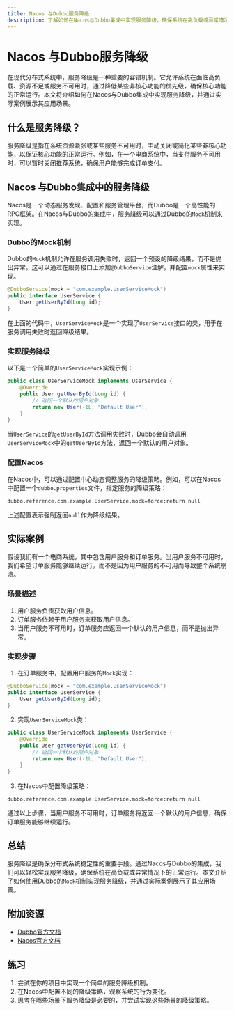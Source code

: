 ```yaml
---
title: Nacos 与Dubbo服务降级
description: 了解如何在Nacos与Dubbo集成中实现服务降级，确保系统在高负载或异常情况下的稳定性。
---
```


# Nacos 与Dubbo服务降级

在现代分布式系统中，服务降级是一种重要的容错机制。它允许系统在面临高负载、资源不足或服务不可用时，通过降低某些非核心功能的优先级，确保核心功能的正常运行。本文将介绍如何在Nacos与Dubbo集成中实现服务降级，并通过实际案例展示其应用场景。

## 什么是服务降级？

服务降级是指在系统资源紧张或某些服务不可用时，主动关闭或简化某些非核心功能，以保证核心功能的正常运行。例如，在一个电商系统中，当支付服务不可用时，可以暂时关闭推荐系统，确保用户能够完成订单支付。

## Nacos 与Dubbo集成中的服务降级

Nacos是一个动态服务发现、配置和服务管理平台，而Dubbo是一个高性能的RPC框架。在Nacos与Dubbo的集成中，服务降级可以通过Dubbo的`Mock`机制来实现。

### Dubbo的Mock机制

Dubbo的`Mock`机制允许在服务调用失败时，返回一个预设的降级结果，而不是抛出异常。这可以通过在服务接口上添加`@DubboService`注解，并配置`mock`属性来实现。

```java
@DubboService(mock = "com.example.UserServiceMock")
public interface UserService {
    User getUserById(Long id);
}
```

在上面的代码中，`UserServiceMock`是一个实现了`UserService`接口的类，用于在服务调用失败时返回降级结果。

### 实现服务降级

以下是一个简单的`UserServiceMock`实现示例：

```java
public class UserServiceMock implements UserService {
    @Override
    public User getUserById(Long id) {
        // 返回一个默认的用户对象
        return new User(-1L, "Default User");
    }
}
```

当`UserService`的`getUserById`方法调用失败时，Dubbo会自动调用`UserServiceMock`中的`getUserById`方法，返回一个默认的用户对象。

### 配置Nacos

在Nacos中，可以通过配置中心动态调整服务的降级策略。例如，可以在Nacos中配置一个`dubbo.properties`文件，指定服务的降级策略：

```properties
dubbo.reference.com.example.UserService.mock=force:return null
```

上述配置表示强制返回`null`作为降级结果。

## 实际案例

假设我们有一个电商系统，其中包含用户服务和订单服务。当用户服务不可用时，我们希望订单服务能够继续运行，而不是因为用户服务的不可用而导致整个系统崩溃。

### 场景描述

1. 用户服务负责获取用户信息。
2. 订单服务依赖于用户服务来获取用户信息。
3. 当用户服务不可用时，订单服务应返回一个默认的用户信息，而不是抛出异常。

### 实现步骤

1. 在订单服务中，配置用户服务的`Mock`实现：

```java
@DubboService(mock = "com.example.UserServiceMock")
public interface UserService {
    User getUserById(Long id);
}
```

2. 实现`UserServiceMock`类：

```java
public class UserServiceMock implements UserService {
    @Override
    public User getUserById(Long id) {
        // 返回一个默认的用户对象
        return new User(-1L, "Default User");
    }
}
```

3. 在Nacos中配置降级策略：

```properties
dubbo.reference.com.example.UserService.mock=force:return null
```

通过以上步骤，当用户服务不可用时，订单服务将返回一个默认的用户信息，确保订单服务能够继续运行。

## 总结

服务降级是确保分布式系统稳定性的重要手段。通过Nacos与Dubbo的集成，我们可以轻松实现服务降级，确保系统在高负载或异常情况下的正常运行。本文介绍了如何使用Dubbo的`Mock`机制实现服务降级，并通过实际案例展示了其应用场景。

## 附加资源

- [Dubbo官方文档](https://dubbo.apache.org/zh/docs/)
- [Nacos官方文档](https://nacos.io/zh-cn/docs/what-is-nacos.html)

## 练习

1. 尝试在你的项目中实现一个简单的服务降级机制。
2. 在Nacos中配置不同的降级策略，观察系统的行为变化。
3. 思考在哪些场景下服务降级是必要的，并尝试实现这些场景的降级策略。
